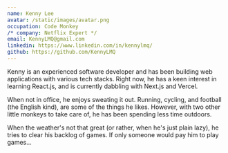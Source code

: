 ```yaml
---
name: Kenny Lee
avatar: /static/images/avatar.png
occupation: Code Monkey
/* company: Netflix Expert */
email: KennyLMQ@gmail.com
linkedin: https://www.linkedin.com/in/kennylmq/
github: https://github.com/KennyLMQ
---
```


Kenny is an experienced software developer and has been building web applications with various tech stacks. Right now, he has a keen interest in learning React.js, and is currently dabbling with Next.js and Vercel.

When not in office, he enjoys sweating it out. Running, cycling, and football (the English kind), are some of the things he likes. However, with two other little monkeys to take care of, he has been spending less time outdoors.

When the weather's not that great (or rather, when he's just plain lazy), he tries to clear his backlog of games. If only someone would pay him to play games...
